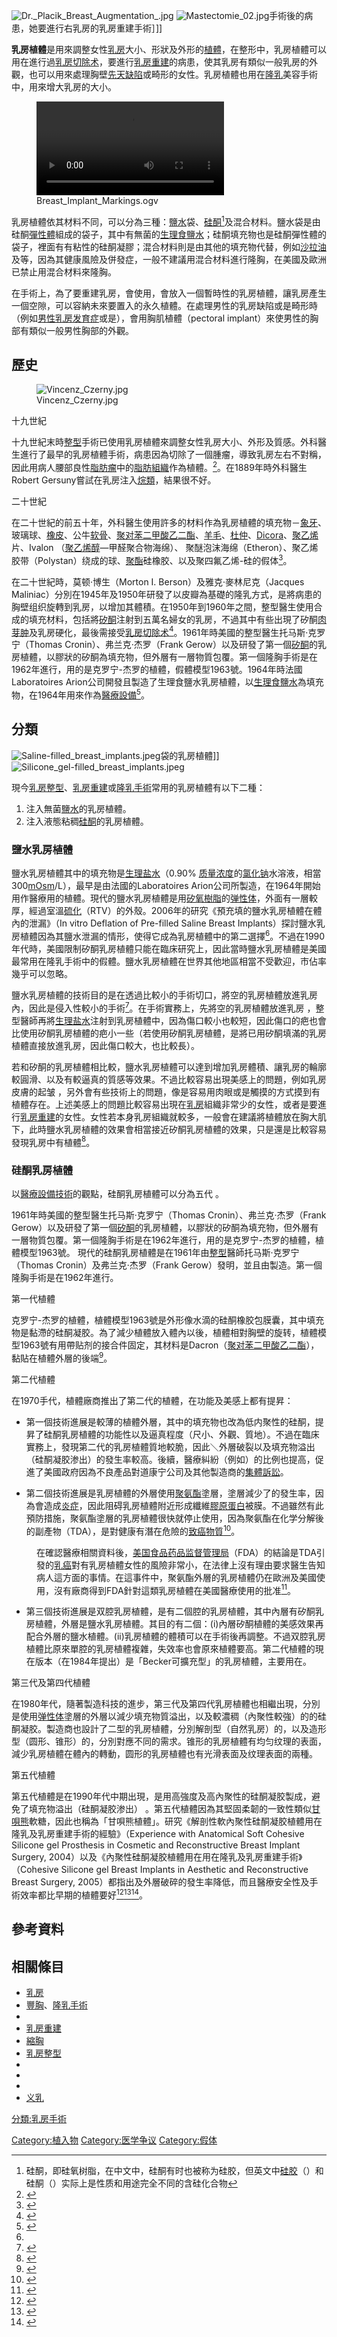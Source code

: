 {{About|乳房整型時植入的植體|增加乳房體積的手術|隆乳}}
[[File:Dr._Placik_Breast_Augmentation_.jpg|thumb]]
[[Image:Mastectomie_02.jpg|thumb]]手術後的病患，她要進行右乳房的乳房重建手術］]]

'''乳房植體'''是用來調整女性[[乳房|乳房]]大小、形狀及外形的[[植體|植體]]，在{{le|重建手術|Reconstructive surgery|重建}}整形中，乳房植體可以用在進行過[[乳房切除术|乳房切除术]]，要進行[[乳房重建|乳房重建]]的病患，使其乳房有類似一般乳房的外觀，也可以用來處理胸壁[[先天缺陷|先天缺陷]]或畸形的女性。乳房植體也用在[[隆乳|隆乳]]美容手術中，用來增大乳房的大小。

[[File:Breast_Implant_Markings.ogv|thumb]]

乳房植體依其材料不同，可以分為三種：[[生理盐水|鹽水]]袋、[[硅酮|硅酮]]<ref>硅酮，即硅氧树脂，在中文中，硅酮有时也被称为硅胶，但英文中[[硅胶|硅胶]]（{{lang|en|silica gel}}）和硅酮（{{lang|en|silicone}}）实际上是性质和用途完全不同的含硅化合物</ref>及混合材料。鹽水袋是由硅酮[[彈性體|彈性體]]組成的袋子，其中有無菌的[[生理食鹽水|生理食鹽水]]；硅酮填充物也是硅酮彈性體的袋子，裡面有有粘性的硅酮凝膠；混合材料則是由其他的填充物代替，例如[[沙拉油|沙拉油]]及{{le|聚丙烯乳房植體|String breast implant|聚丙烯}}等，因為其健康風險及併發症，一般不建議用混合材料進行隆胸，在美國及歐洲已禁止用混合材料來隆胸。

在手術上，為了要重建乳房，會使用{{le|組織擴張術|tissue expansion}}，會放入一個暫時性的乳房植體，讓乳房產生一個空隙，可以容納未來要置入的永久植體。在處理男性的乳房缺陷或是畸形時（例如[[男性乳房发育症|男性乳房发育症]]或是{{le|乳房固定術|Mastopexy}}），會用胸肌植體（pectoral implant）來使男性的胸部有類似一般男性胸部的外觀。
{{TOC limit|3}}

==歷史==
[[Image:Vincenz_Czerny.jpg|thumb]]

;十九世紀
十九世紀末時[[整型|整型]]手術已使用乳房植體來調整女性乳房大小、外形及質感。外科醫生{{le|Vincenz Czerny|Vincenz Czerny}}進行了最早的乳房植體手術，病患因為切除了一個腫瘤，導致乳房左右不對稱，因此用病人腰部良性[[脂肪瘤|脂肪瘤]]中的[[脂肪組織|脂肪組織]]作為植體。<ref>{{cite journal | author = Czerny V | title = Plastischer Ersatz der Brusthus durch ein Lipoma | journal = Zentralblatt für Chirurgie | year = 1895 | volume = 27 | pages = 72 | url= }}</ref>。在1889年時外科醫生Robert Gersuny嘗試在乳房注入[[烷|烷類]]，結果很不好。

;二十世紀
在二十世紀的前五十年，外科醫生使用許多的材料作為乳房植體的填充物－[[象牙|象牙]]、玻璃球、[[橡皮|橡皮]]、公牛[[软骨|软骨]]、[[聚对苯二甲酸乙二酯|聚对苯二甲酸乙二酯]]、[[羊毛|羊毛]]、[[杜仲|杜仲]]、[[Dicora|Dicora]]、[[聚乙烯|聚乙烯]]片、Ivalon （[[聚乙烯醇|聚乙烯醇]]—甲醛聚合物海绵）、<!--a polyethylene sac with Ivalon、-->聚醚泡沫海绵（Etheron）、聚乙烯胶带（Polystan）绕成的球、[[聚酯|聚酯]]硅橡胶、以及聚四氟乙烯-硅的假体<ref>{{cite book | authors = Bondurant S, Ernster V, Herdman R (eds); Committee on the Safety of Silicone Breast Implants | title = Safety of Silicone Breast Implants | publisher = Institute of Medicine | year = 1999 | url = http://www.nap.edu/books/0309065321/html/21.html | isbn = 0-309-06532-1 | page = 21 | access-date = 2016-09-20 | archive-date = 2007-03-13 | archive-url = https://web.archive.org/web/20070313091328/http://www.nap.edu/books/0309065321/html/21.html | dead-url = no }}</ref>。

在二十世紀時，莫顿·博生（Morton I. Berson）及雅克·麥林尼克（Jacques Maliniac）分別在1945年及1950年研發了以皮瓣為基礎的隆乳方式，是將病患的胸壁组织旋轉到乳房，以增加其體積。在1950年到1960年之間，整型醫生使用合成的填充材料，包括將[[矽酮|矽酮]]注射到五萬名婦女的乳房，不過其中有些出現了矽酮[[肉芽肿|肉芽肿]]及乳房硬化，最後需接受[[乳房切除术|乳房切除术]]<ref>{{cite journal | author = Anderson N| title = Lawsuit Science: Lessons from the Silicone Breast Implant Controversy | journal = New York Law School Law Review | year = 1997 | volume = 41 | issue = 2 | pages = 401–07 | url=https://archive.org/details/sim_new-york-law-school-new-york-law-school-law-review_1997_41_2/page/401}}</ref>。1961年時美國的整型醫生托马斯·克罗宁（Thomas Cronin）、弗兰克·杰罗（Frank Gerow）以及{{le|道康宁公司|Dow Corning Corporation}}研發了第一個[[矽酮|矽酮]]的乳房植體，以膠狀的矽酮為填充物，但外層有一層物質包覆。第一個隆胸手術是在1962年進行，用的是克罗宁-杰罗的植體，假體模型1963號。1964年時法國Laboratoires Arion公司開發且製造了生理食鹽水乳房植體，以[[生理食鹽水|生理食鹽水]]為填充物，在1964年用來作為[[醫療設備|醫療設備]]<ref name="Stevens">{{cite journal |vauthors=Stevens WG, Hirsch EM, Stoker DA, Cohen R | title = In vitro Deflation of Pre-filled Saline Breast Implants |url=https://archive.org/details/sim_plastic-and-reconstructive-surgery_2006-08_118_2/page/347 | journal = Plastic and Reconstructive Surgery | volume = 118 | issue = 2 | pages = 347–349 | year = 2006 | pmid = 16874200 | doi = 10.1097/01.prs.0000227674.65284.80 }}</ref>。

==分類==
[[Image:Saline-filled_breast_implants.jpeg|thumb]]袋的乳房植體]]
<!--[[Image:Original_implant.jpg|thumb]]的緊固件以便於固定]]-->
[[Image:Silicone_gel-filled_breast_implants.jpeg|thumb]]

現今[[乳房整型|乳房整型]]、[[乳房重建|乳房重建]]或[[隆乳手術|隆乳手術]]常用的乳房植體有以下二種：
#注入無菌[[生理盐水|鹽水]]的乳房植體。
#注入液態粘稠[[硅酮|硅酮]]的乳房植體。

===鹽水乳房植體===
鹽水乳房植體其中的填充物是[[生理盐水|生理盐水]]（0.90% [[质量浓度|质量浓度]]的[[氯化钠|氯化钠]]水溶液，相當300[[重量摩爾濃度|mOsm]]/L），最早是由法國的Laboratoires Arion公司所製造，在1964年開始用作醫療用的植體。現代的鹽水乳房植體是用[[矽氧樹脂|矽氧樹脂]]的[[弹性体|弹性体]]，外面有一層較厚，經過室溫[[硫化|硫化]]（RTV）的外殼。2006年的研究《預充填的鹽水乳房植體在體內的泄漏》（In vitro Deflation of Pre-filled Saline Breast Implants）探討鹽水乳房植體因為其鹽水泄漏的情形，使得它成為乳房植體中的第二選擇<ref name="Stevens" />。不過在1990年代時，美國限制矽酮乳房植體只能在臨床研究上，因此當時鹽水乳房植體是美國最常用在隆乳手術中的假體。鹽水乳房植體在世界其他地區相當不受歡迎，市佔率幾乎可以忽略。

鹽水乳房植體的技術目的是在透過比較小的手術切口，將空的乳房植體放進乳房內，因此是侵入性較小的手術<ref name="Arion1965">{{cite journal|author=Arion HG|title=Retromammary Prosthesis |journal=C R Societé Française de Gynécologie | year=1965|volume=5}}</ref>。在手術實務上，先將空的乳房植體放進乳房<!--pockets-->，整型醫師再將[[生理盐水|生理盐水]]注射到乳房植體中，因為傷口較小也較短，因此傷口的疤也會比使用矽酮乳房植體的疤小一些（若使用矽酮乳房植體，是將已用矽酮填滿的乳房植體直接放進乳房，因此傷口較大，也比較長）。

若和矽酮的乳房植體相比較，鹽水乳房植體可以達到增加乳房體積、讓乳房的輪廓較圓滑、以及有較逼真的質感等效果。不過比較容易出現美感上的問題，例如乳房皮膚的起皱<!--及rippling--><!--，accelerated lower breast pole stretch,-->，另外會有些技術上的問題，像是容易用肉眼或是觸摸的方式摸到有植體存在。上述美感上的問題比較容易出現在[[乳房|乳房]]組織非常少的女性，或者是要進行[[乳房重建|乳房重建]]的女性。女性若本身乳房組織就較多，一般會在建議將植體放在胸大肌下，此時鹽水乳房植體的效果會相當接近矽酮乳房植體的效果，只是還是比較容易發現乳房中有植體<ref>{{cite journal | author = Eisenberg TS | title = Silicone Gel Implants Are Back — So What? | journal = American Journal of Cosmetic Surgery | year = 2009 | volume = 26 | pages = 5–7}}</ref>。

===硅酮乳房植體===
以[[醫療設備|醫療設備]][[技術|技術]]的觀點，硅酮乳房植體可以分為五代<!--，As a [[medical_device|medical device]] [[technology|technology]], there are five generations of silicone breast implant, each defined by common model-manufacturing techniques-->。

1961年時美國的整型醫生托马斯·克罗宁（Thomas Cronin）、弗兰克·杰罗（Frank Gerow）以及{{le|道康宁公司|Dow Corning Corporation}}研發了第一個[[矽酮|矽酮]]的乳房植體，以膠狀的矽酮為填充物，但外層有一層物質包覆。第一個隆胸手術是在1962年進行，用的是克罗宁-杰罗的植體，植體模型1963號。
現代的硅酮乳房植體是在1961年由[[整型|整型]]醫師托马斯·克罗宁（Thomas Cronin）及弗兰克·杰罗（Frank Gerow）發明，並且由{{le|道康宁公司|Dow Corning Corporation}}製造。第一個隆胸手術是在1962年進行。

;第一代植體
克罗宁-杰罗的植體，植體模型1963號是外形像水滴的硅酮橡胶包膜囊，其中填充物是黏滯的硅酮凝胶。為了減少植體放入體內以後，植體相對胸壁的旋转，植體模型1963號有用帶贴剂的接合件固定，其材料是Dacron（[[聚对苯二甲酸乙二酯|聚对苯二甲酸乙二酯]]），黏貼在植體外層的後端<ref name=Cronin_1963>{{cite journal |vauthors=Cronin TD, Gerow FJ | title = Augmentation Mammaplasty: A New "natural feel" Prosthesis | journal = Excerpta Medica International Congress Series | year = 1963 | volume = 66 | page = 41}}</ref>。

;第二代植體
在1970手代，植體廠商推出了第二代的植體，在功能及美感上都有提昇：

*第一個技術進展是較薄的植體外層，其中的填充物也改為低内聚性的硅酮，提昇了硅酮乳房植體的功能性以及逼真程度（尺小、外觀、質地）。不過在臨床實務上，發現第二代的乳房植體質地較脆，因此＼外層破裂以及填充物溢出（硅酮凝胶渗出）的發生率較高。後續，醫療糾紛（例如{{le|包膜挛缩|capsular contracture}}）的比例也提高，促進了美國政府因為不良產品對道康宁公司及其他製造商的[[集體訴訟|集體訴訟]]。

*第二個技術進展是乳房植體的外層使用[[聚氨酯|聚氨酯]]塗層，塗層減少了{{le|包膜挛缩|capsular contracture}}的發生率，因為會造成[[炎症|炎症]]，因此阻碍乳房植體附近形成纖維[[膠原蛋白|膠原蛋白]]被膜。不過雖然有此預防措施，聚氨酯塗層的乳房植體很快就停止使用，因為聚氨酯在化学分解後的副產物{{le|2,4-甲苯二胺|2,4-Diaminotoluene}}（TDA），是對健康有潛在危險的[[致癌物質|致癌物質]]<ref name="Luu11998">{{cite journal |vauthors=Luu HM, Hutter JC, Bushar HF | title = A Physiologically based Pharmacokinetic Model for 2,4-toluenediamine Leached from Polyurethane foam-covered Breast Implants |url=https://archive.org/details/sim_environmental-health-perspectives_1998-07_106_7/page/393 | journal = Environ Health Perspect | volume = 106 | issue = 7 | pages = 393–400 | year = 1998 | pmid = 9637796 | pmc = 1533137 | doi = 10.2307/3434066 | jstor = 3434066 }}</ref>。
:在確認醫療相關資料後，[[美国食品药品监督管理局|美国食品药品监督管理局]]（FDA）的結論是TDA引發的[[乳癌|乳癌]]對有乳房植體女性的風險非常小，在法律上沒有理由要求醫生告知病人這方面的事情。在這事件中，聚氨酯外層的乳房植體仍在歐洲及美國使用，沒有廠商得到FDA針對這類乳房植體在美國醫療使用的批准<ref>{{cite journal |vauthors=Hester TR, Tebbetts JB, Maxwell GP | title = The Polyurethane-covered Mammary Prosthesis: Facts and Fiction (II): A Look Back and a "peek" Ahead | journal = Clinical Plastic Surgery | volume = 28 | issue = 3 | pages = 579–86 | year = 2001 | pmid = 11471963 }}</ref>。

*第三個技術進展是双腔乳房植體，是有二個腔的乳房植體，其中內層有矽酮乳房植體，外層是鹽水乳房植體。其目的有二個：(i)內層矽酮植體的美感效果再配合外層的鹽水植體。(ii)乳房植體的體積可以在手術後再調整。不過双腔乳房植體比原來單腔的乳房植體複雜，失效率也會原來植體要高。第二代植體的現在版本（在1984年提出）是「Becker可擴充型」的乳房植體，主要用在{{le|重建手术|Reconstructive surgery|乳房重建手術}}。

;第三代及第四代植體
在1980年代，隨著製造科技的進步，第三代及第四代乳房植體也相繼出現，分別是使用[[弹性体|弹性体]]塗層的外層以減少填充物質溢出，以及較濃稠（內聚性較強）的的硅酮凝胶。製造商也設計了二型的乳房植體，分別解剖型（自然乳房）的，以及造形型（圆形、锥形）的，分別對應不同的需求。锥形的乳房植體有均匀纹理的表面，減少乳房植體在體內的轉動，圆形的乳房植體也有光滑表面及纹理表面的兩種。

;第五代植體
第五代植體是在1990年代中期出現，是用高強度及高內聚性的硅酮凝胶製成，避免了填充物溢出（硅酮凝胶渗出）<!--and of the migration of the silicone filler from the implant pocket to elsewhere in the woman’s body.-->。第五代植體因為其堅固柔韌的一致性類似[[甘唄熊|甘唄熊]]軟糖，因此也稱為「甘唄熊植體」。研究《解剖性軟內聚性硅酮凝胶植體用在隆乳及乳房重建手術的經驗》（Experience with Anatomical Soft Cohesive Silicone gel Prosthesis in Cosmetic and Reconstructive Breast Implant Surgery, 2004）以及《內聚性硅酮凝胶植體用在用在隆乳及乳房重建手術》（Cohesive Silicone gel Breast Implants in Aesthetic and Reconstructive Breast Surgery, 2005）都指出{{le|包膜挛缩|capsular contracture}}及外層破碎的發生率降低，而且醫療安全性及手術效率都比早期的植體要好<ref>{{cite journal |vauthors=Brown MH, Shenker R, Silver SA | title = Cohesive silicone gel breast implants in aesthetic and reconstructive breast surgery | journal = Plastic and Reconstructive Surgery | volume = 116 | issue = 3 | pages = 768–779; discussion 779–1 | year = 2005 | pmid = 16141814 | doi = 10.1097/01.prs.0000176259.66948.e7 }}</ref><ref>{{cite journal |vauthors=Fruhstorfer BH, Hodgson EL, Malata CM | title = Early experience with an anatomical soft cohesive silicone gel prosthesis in cosmetic and reconstructive breast implant surgery |url=https://archive.org/details/sim_annals-of-plastic-surgery_2004-12_53_6/page/536 | journal = Annals of Plastic Surgery | volume = 53 | issue = 6 | pages = 536–542 | year = 2004 | pmid = 15602249 | doi = 10.1097/01.sap.0000134508.43550.6f }}</ref><ref>{{cite journal |vauthors=Hedén P, Jernbeck J, Hober M | title = Breast augmentation with anatomical cohesive gel implants: The world's largest current experience |url=https://archive.org/details/sim_clinics-in-plastic-surgery_2001-07_28_3/page/531 | journal = Clinics in plastic surgery | volume = 28 | issue = 3 | pages = 531–552 | year = 2001 | pmid = 11471959 }}</ref>。

==參考資料==
{{reflist}}

==相關條目==
{{colbegin}}
*[[乳房|乳房]]
*[[豐胸|豐胸]]、[[隆乳手術|隆乳手術]]
*{{le|豐胸保健食品|Breast enlargement supplements}}
*[[乳房重建|乳房重建]]
*[[縮胸|縮胸]]
*[[乳房整型|乳房整型]]
*{{le|乳房固定術|Mastopexy}}
*{{le|Poly Implant Prothèse|Poly Implant Prothèse}}
*{{le|聚丙烯乳房植體|Polypropylene breast implants}}
*[[义乳|义乳]]
{{colend}}

[[分類:乳房手術|分類:乳房手術]]
[[Category:植入物|Category:植入物]]
[[Category:医学争议|Category:医学争议]]
[[Category:假体|Category:假体]]